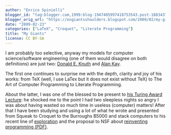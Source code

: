 ```yaml
---
author: "Enrico Spinielli"
blogger_id: "tag:blogger.com,1999:blog-1947405997418753543.post-1883437193742052867"
blogger_orig_url: "https://ongiantsshoulders.blogspot.com/2009/02/my-giants.html"
date: "2009-02-23"
categories: ["LaTeX", "Croquet", "Literate Programming"]
title: "My Giants"
license: CC BY-SA
---
```


I am probably too selective, anyway my models for computer science/software engineering (one of them would disagree on both definitions) are just two: [Donald E. Knuth](https://www-cs-faculty.stanford.edu/~uno/) and [Alan Kay](https://www.vpri.org/html/people/founders.htm).

The first one continues to surprise me with the depth, clarity and joy of his works: from TeX (well, I use LaTex but it does not exist without TeX) to The Art of Computer Programming to Literate Programming.

About the latter, I was one of the blessed to be present to [his Turing Award Lecture](https://awards.acm.org/citation.cfm?id=3972189&amp;srt=year&amp;year=2003&amp;aw=140&amp;ao=AMTURING): he shocked me to the point I had two sleepless nights so angry I was about having wasted so much time in useless (computer) matters! After that I have been studying and using a lot of what he wrote and presented from Squeak to Croquet to the Burroughs B5000 and stack computers to his recent line of [exploration](https://www.vpri.org/html/work/ifnct.htm) and the proposal to NSF about [reinventing programming (PDF)](https://www.vpri.org/pdf/rn2006002_nsfprop.pdf).